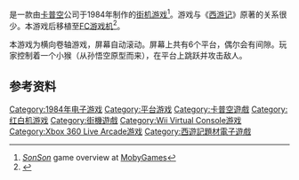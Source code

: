 {{NoteTA
|G1=Games
}}
{{Infobox VG
| title       = 西游记
| image       = 
| caption     = 
| japanese    = ソンソン
| english     = SonSon
| original    = 
| official    = {{vgrelease|}}
| common      = {{vgrelease|}}
| genre       = [[清版射擊遊戲|清版射擊遊戲]]
| platforms   = [[FC游戏机|FC游戏机]]<br />[[街机|街机]]<br />[[Virtual_Console|Virtual Console]]<br />[[手機|手機]]
| developer   = [[卡普空|卡普空]]
| publisher   = 卡普空
| distributor = {{vgrelease|}}
| series      = 
| engine      = 
| modes       = 
| released    = {{vgrelease|JP|1984年7月|NA|1984年}}
| shutdown    = {{vgrelease|}}
| onlinegame  = 
| director    = 
| producer    = 
| designer    = Yoshiki Okamoto
| writer      = 
| programmer  = 
| composer    = Ayako Mori
| artist      = 
}}
{{vgname|西游记|ja=ソンソン|en=SonSon|2=日语名称的字面翻译为'''孙孙'''}}是一款由[[卡普空|卡普空]]公司于1984年制作的[[街机游戏|街机游戏]]<ref name="mobygames">[http://www.mobygames.com/game/sonson ''SonSon''] {{Wayback|url=http://www.mobygames.com/game/sonson |date=20190522000319 }} game overview at [[MobyGames|MobyGames]]</ref>。游戏与《[[西游记|西游记]]》原著的关系很少。本游戏后移植至[[FC游戏机|FC游戏机]]<ref>{{cite web|url=http://www.gamefaqs.com/nes/578273-sonson/data|title=Release information|publisher=[[GameFAQs|GameFAQs]]|accessdate=2015-07-12|archive-date=2015-09-24|archive-url=https://web.archive.org/web/20150924133154/http://www.gamefaqs.com/nes/578273-sonson/data|dead-url=no}}</ref>。

本游戏为横向卷轴游戏，屏幕自动滚动。屏幕上共有6个平台，偶尔会有间隙。玩家控制着一个小猴（从孙悟空原型而来），在平台上跳跃并攻击敌人。

== 参考资料 ==
{{Reflist}}

{{capcom-stub}}
{{platform-videogame-stub}}

{{DEFAULTSORT:SonSon}}
[[Category:1984年电子游戏|Category:1984年电子游戏]]
[[Category:平台游戏|Category:平台游戏]]
[[Category:卡普空遊戲|Category:卡普空遊戲]]
[[Category:红白机游戏|Category:红白机游戏]]
[[Category:街機遊戲|Category:街機遊戲]]
[[Category:Wii_Virtual_Console游戏|Category:Wii Virtual Console游戏]]
[[Category:Xbox_360_Live_Arcade游戏|Category:Xbox 360 Live Arcade游戏]]
[[Category:西遊記題材電子遊戲|Category:西遊記題材電子遊戲]]